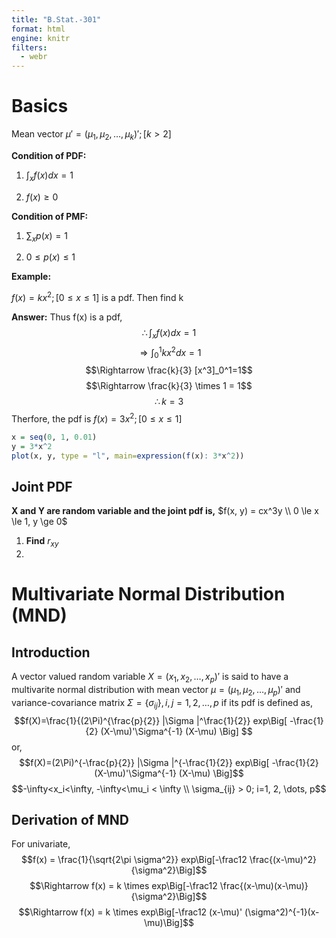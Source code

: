 ```yaml
---
title: "B.Stat.-301"
format: html
engine: knitr
filters:
  - webr
---
```


# Basics

Mean vector $\mu' = (\mu_1 , \mu_2, \dots , \mu_k)'; [k>2]$

**Condition of PDF:**

1.  $\int_x f(x) dx = 1$

2.  $f(x) \ge 0$

**Condition of PMF:**

1.  $\sum_x p(x)=1$

2.  $0\le p(x) \le 1$

**Example:**

$f(x) = kx^2; [0\le x \le 1]$ is a pdf. Then find k

**Answer:** Thus f(x) is a pdf, $$\therefore \int_x f(x) dx = 1$$ $$\Rightarrow \int_0^1 kx^2 dx = 1$$ $$\Rightarrow \frac{k}{3} [x^3]_0^1=1$$ $$\Rightarrow \frac{k}{3} \times 1 = 1$$ $$\therefore k = 3$$
Therfore, the pdf is $f(x) = 3x^2; [0\le x \le 1]$

```r
x = seq(0, 1, 0.01)
y = 3*x^2
plot(x, y, type = "l", main=expression(f(x): 3*x^2))
```

## Joint PDF
**X and Y are random variable and the joint pdf is,** $f(x, y) = cx^3y \\ 0 \le x \le 1, y \ge 0$

1. **Find** $r_{xy}$
2. 


# Multivariate Normal Distribution (MND)

## Introduction

A vector valued random variable $X = (x_1, x_2, \dots, x_p)'$ is said to have a multivarite normal distribution with mean vector $\mu = (\mu_1, \mu_2, \dots , \mu_p)'$ and variance-covariance matrix $\Sigma = \{\sigma_{ij}\}, i, j = 1, 2, \dots, p$ if its pdf is defined as, 
$$f(X)=\frac{1}{(2\Pi)^{\frac{p}{2}} |\Sigma |^\frac{1}{2}} exp\Big[ -\frac{1}{2} (X-\mu)'\Sigma^{-1} (X-\mu) \Big] $$
or, $$f(X)=(2\Pi)^{-\frac{p}{2}} |\Sigma |^{-\frac{1}{2}} exp\Big[ -\frac{1}{2} (X-\mu)'\Sigma^{-1} (X-\mu) \Big]$$
$$-\infty<x_i<\infty, -\infty<\mu_i < \infty \\ \sigma_{ij} > 0; i=1, 2, \dots, p$$

## Derivation of MND
For univariate, $$f(x) = \frac{1}{\sqrt{2\pi \sigma^2}} exp\Big[-\frac12 \frac{(x-\mu)^2}{\sigma^2}\Big]$$
$$\Rightarrow f(x) = k \times  exp\Big[-\frac12 \frac{(x-\mu)(x-\mu)}{\sigma^2}\Big]$$
$$\Rightarrow f(x) = k \times exp\Big[-\frac12 (x-\mu)' (\sigma^2)^{-1}(x-\mu)\Big]$$


